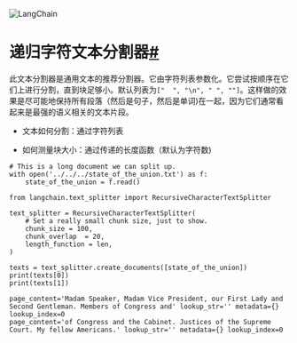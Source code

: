 

<Head>
  <script>
    {
      `(function() {
         var _hmt = _hmt || [];
(function() {
  var hm = document.createElement("script");
  hm.src = "https://hm.baidu.com/hm.js?e60fb290e204e04c5cb6f79b0ac1e697";
  var s = document.getElementsByTagName("script")[0]; 
  s.parentNode.insertBefore(hm, s);
})();
       })();`
    }
  </script>
</Head>

![LangChain](https://pica.zhimg.com/50/v2-56e8bbb52aa271012541c1fe1ceb11a2_r.gif)





递归字符文本分割器[#](#recursivecharactertextsplitter "此标题的永久链接")
========================================================

此文本分割器是通用文本的推荐分割器。它由字符列表参数化。它尝试按顺序在它们上进行分割，直到块足够小。默认列表为`["  ", "\n", " ", ""]`。这样做的效果是尽可能地保持所有段落（然后是句子，然后是单词)在一起，因为它们通常看起来是最强的语义相关的文本片段。

- 文本如何分割：通过字符列表

- 如何测量块大小：通过传递的长度函数（默认为字符数)

```
# This is a long document we can split up.
with open('../../../state_of_the_union.txt') as f:
    state_of_the_union = f.read()

```

```
from langchain.text_splitter import RecursiveCharacterTextSplitter

```

```
text_splitter = RecursiveCharacterTextSplitter(
    # Set a really small chunk size, just to show.
    chunk_size = 100,
    chunk_overlap  = 20,
    length_function = len,
)

```

```
texts = text_splitter.create_documents([state_of_the_union])
print(texts[0])
print(texts[1])

```

```
page_content='Madam Speaker, Madam Vice President, our First Lady and Second Gentleman. Members of Congress and' lookup_str='' metadata={} lookup_index=0
page_content='of Congress and the Cabinet. Justices of the Supreme Court. My fellow Americans.' lookup_str='' metadata={} lookup_index=0

```

